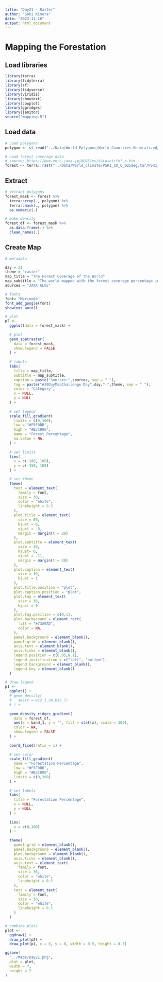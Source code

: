 ```yaml
---
title: "Day21 - Raster"
author: "Soki Kimura"
date: "2023-11-18"
output: html_document
---
```


# Mapping the Forestation

## Load libraries

```r

library(terra)
library(tidyterra)
library(sf)
library(tidyverse)
library(viridis)
library(showtext)
library(cowplot)
library(ggridges)
library(janitor)
source("mapping.R")

```


## Load data

```r

# Load polygons
polygon <- st_read("../Data/World_Polygons/World_Countries_Generalized/World_Countries_Generalized.shp")

# Load forest coverage data
# source: https://www.eorc.jaxa.jp/ALOS/en/dataset/fnf_e.htm
forest <- terra::rast("../Data/World_Climate/PSR1_10_C_025deg.tar/PSR1_10_C_025deg")

```

## Extract

```r

# extract polygons
forest_mask <- forest %>%
  terra::crop(., polygon) %>%
  terra::mask(., polygon) %>%
  as.numeric(.)

# make density
forest_df <- forest_mask %>%
  as.data.frame(.) %>%
  clean_names(.)

```

## Create Map

```r

# metadata

day = 21
theme = "raster"
map_title = "The Forest Coverage of the World"
map_subtitle = "The world mapped with the forest coverage percentage in 2010"
sources = "JAXA ALOS"

# fonts
font= "Merienda"
font_add_google(font)
showtext_auto()

# plot
p2 <- 
  ggplot(data = forest_mask) + 
  
  # plot
  geom_spatraster(
    data = forest_mask,
    show.legend = FALSE
  ) +
  
  # labels
  labs(
    title = map_title,
    subtitle = map_subtitle,
    caption = paste("Sources:",sources, sep = " "),
    tag = paste("#30DayMapChallenge Day",day,"-",theme, sep = " "),
    color = "Category",
    x = NULL,
    y = NULL
  ) +
  
  # set legend
  scale_fill_gradient(
    limits = c(0,100),
    low = "#F5F0BB",
    high = "#B3C890",
    name = "Forest Percentage",
    na.value = NA,
  ) +
  
  # set limits
  lims(
    x = c(-180, 180),
    y = c(-150, 100)
  ) +

  # set theme
  theme(
    text = element_text(
      family = font,
      size = 30,
      color = "white",
      lineheight = 0.5
    ),
    plot.title = element_text(
      size = 60,
      hjust = 0,
      vjust = -8,
      margin = margin(t = 20)
    ),
    plot.subtitle = element_text(
      size = 40,
      hjust= 0,
      vjust = -11,
      margin = margin(t = 20)
    ),
    plot.caption = element_text(
      size = 30,
      hjust = 1
    ),
    plot.title.position = "plot",
    plot.caption.position = "plot",
    plot.tag = element_text(
      size = 30,
      hjust = 0
    ),
    plot.tag.position = c(0,1),
    plot.background = element_rect(
      fill = "#73A9AD",
      color = NA,
    ),
    panel.background = element_blank(),
    panel.grid = element_blank(),
    axis.text = element_blank(),
    axis.ticks = element_blank(),
    legend.position = c(0.05,0.1),
    legend.justification = c("left", "bottom"),
    legend.background = element_blank(),
    legend.key = element_blank()
  )

# draw legend
p1 <- 
  ggplot() +
  # geom_density(
  #   aes(x = wc2.1_5m_bio_7)
  # ) + 
  
  geom_density_ridges_gradient(
    data = forest_df,
    aes(x = band_1, y = "", fill = stat(x), scale = 300),
    color = NA,
    show.legend = FALSE
  ) +
  
  coord_fixed(ratio = 1) +
  
  # set color
  scale_fill_gradient(
    name = "Forestation Percentage",
    low = "#F5F0BB",
    high = "#B3C890",
    limits = c(0,100)
  ) +
  
  # set labels
  labs(
    title = "Forestation Percentage",
    x = NULL,
    y = NULL
  ) +
  
  lims(
    x = c(0,100)
  ) +
  
  theme(
    panel.grid = element_blank(),
    panel.background = element_blank(),
    plot.background = element_blank(),
    axis.ticks = element_blank(),
    axis.text = element_text(
      family = font,
      size = 30,
      color = "white",
      lineheight = 0.5
    ),
    text = element_text(
      family = font,
      size = 30,
      color = "white",
      lineheight = 0.5
    )
  )

# combine plots
plot <- 
  ggdraw() +
  draw_plot(p2) +
  draw_plot(p1, x = 0, y = 0, width = 0.5, height = 0.3)

ggsave(
  "../Maps/Day21.png",
  plot = plot,
  width = 7,
  height = 7
)



```



